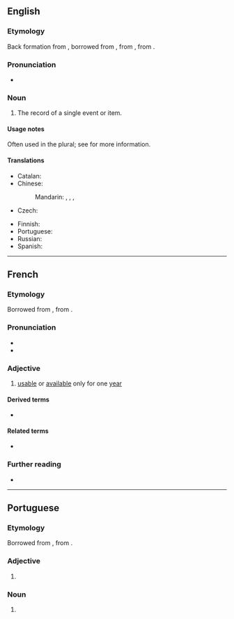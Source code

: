 {{also|annál}}
==English==

===Etymology===
Back formation from {{m|en|annals}}, borrowed from {{bor|en|frm|-}}, from {{der|en|la|annales}}, from {{m|la|annus||year}}.

===Pronunciation===
* {{IPA|en|/ˈænəl/}}

===Noun===
{{en-noun}}

# The record of a single event or item.
#: {{quote-book|en|year=1805|passage=In deathless '''annal'''! deathless deeds inspire:|title=The Poetical Works of the Reverend Dr. Ed. Young: with the life of the author|volume=3|author={{w|Edward Young}}|url=https://books.google.com.sg/books?id=IkcWAAAAYAAJ|pageurl=https://books.google.com.sg/books?id=IkcWAAAAYAAJ&pg=PA154|isbn=9781355696506}}

====Usage notes====
Often used in the plural; see {{m|en|annals}} for more information.

====Translations====
{{trans-top|record of a single event or item}}
* Catalan: {{t+|ca|annals|m-p}}
* Chinese:
*: Mandarin: {{t+|cmn|記錄}}, {{t+|cmn|记录|tr=jìlù}}, {{t+|cmn|本紀}}, {{t+|cmn|本纪|tr=本纪}} {{qualifier|of a monarch}}
* Czech: {{t|cs|anály|m-p}}
{{trans-mid}}
* Finnish: {{t+|fi|annaali}}
* Portuguese: {{t+|pt|anal|m}}
* Russian: {{t-needed|ru}}
* Spanish: {{t+|es|anal|m}}
{{trans-bottom}}

----

==French==

===Etymology===
Borrowed from {{bor|fr|la|annālis}}, from {{m|la|annus|t=year}}.

===Pronunciation===
* {{fr-IPA}}
* {{homophones|fr|anal|anale|anales|annale|annales}}

===Adjective===
{{fr-adj}}

# {{lb|fr|law}} [[usable]] or [[available]] only for one [[year]]

====Derived terms====
* {{l|fr|annalité}}

====Related terms====
* {{l|fr|année}}

===Further reading===
* {{R:TLFi}}

----

==Portuguese==

===Etymology===
Borrowed from {{bor|pt|la|annālis}}, from {{m|la|annus|t=year}}.

===Adjective===
{{pt-adj|g=m|g2=f}}

# {{obsolete spelling of|pt|anal}}

===Noun===
{{pt-noun|m|annaes}}

# {{obsolete spelling of |pt|anal}}